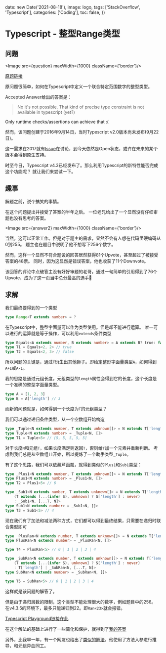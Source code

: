 
  date: new Date('2021-08-18'),
  image: logo,
  tags: ['StackOverflow', 'Typescript'],
  categories: ['Coding'],
  toc: false,
})

# Typescript - 整型Range类型

## 问题

<Image src={question} maxWidth={1000} className={'border'}/>

[原题链接][question]

原问题很简单，如何在Typescript中定义一个联合特定范围数字的整型类型。

Accepted Answer给出的答案是：

> No it's not possible. That kind of precise type constraint is not available in typescript (yet?)

Only runtime checks/assertions can achieve that :(

然而，该问题创建于2016年9月14日，当时Typescript v2.0版本尚未发布(9月22日)。

这一需求在2017就有[Issue][Github Issue]在讨论，到今天依然是Open状态，或许在未来的某个版本会得到原生支持。

时至今日，Typescript v4.3已经发布了。那么利用Typescript的新特性能否完成这个功能呢？
就让我们来尝试一下。

## 趣事

解题之前，说个搞笑的事情。

在这个问题提出并接受了答案的半年之后。
一位老兄给出了一个显然没有仔细审题也没有思考的答案。

<Image src={answer2} maxWidth={1000} className={'border'}/>

当然，这可以正常工作。但是对于题主的需求，显然不会有人想在代码里硬编码从0到255。
题主也在题目中说明了他不想写下256个数字。

然而，这样一个显然不符合题设的回答居然获得81个Upvote，甚至超过了被接受答案的48票。
同时，因为这显然是错误答案，他也收获了11个Downvote。

该回答的评论中点破答主没有好好审题的老哥，通过一句简单的引用得到了76个Upvote，成为了这一页当中总分最高的选手🤣

## 求解

我们最终要得到的一个类型

```typescript
type Range<T extends number> = ?
```

在Typescript中，整型字面量可以作为类型使用。但是却不能进行运算。
唯一可以进行的运算就是等于操作，可以利用`extends`条件类型

```typescript
type Equals<A extends number, B extends number> = A extends B? true: false
type T1 = Equals<2, 2> // true
type T2 = Equals<2, 3> // false
```

所以问题的关键是，通过`T`衍生出其他狮子。即给定整形字面量类型`A`，如何得到`A+1`或`A-1`。

我的思路是通过元组长度，元组类型的`length`属性会得到它的长度，这个长度是一个准确的整型字面量类型。

```typescript
type A = [1, 2, 3]
type B = A['length'] // 3
```

而新的问题就是，如何得到一个长度为`T`的元组类型？

我们可以通过递归条件类型，从一个空数组开始构造

```typescript
type _Tuple<N extends number, T extends unknown[]> = N extends T['length'] ? T : _Tuple<N, [...T, N]>
type Tuple<N extends number> = _Tuple<N, []>
type T1 = Tuple<5> // [5, 5, 5, 5, 5]
```

对于长度`N`和元组`T`，如果长度满足则返回`T`，否则给`T`加一个元素并重新判断。
考虑到我们总是从空数组`[]`开始，所以提炼了一个助手类型`_Tuple`。

有了这个思路，我们可以依葫芦画瓢，就得到类似的`Plus1`和`Sub1`类型：

```typescript
type _Plus1<N extends number, T extends unknown[]> = N extends T['length'] ? [...T, N]['length'] : _Plus1<N, [...T, N]>
type Plus1<N extends number> = _Plus1<N, []>
type T2 = Plus1<5> // 6

type _Sub1<N extends number, T extends unknown[]> = N extends T['length'] ?
    (T extends [...(infer S), unknown] ? S['length'] : never)
    : _Sub1<N, [...T, N]>
type Sub1<N extends number> = _Sub1<N, []>
type T3 = Sub1<5> // 4
```

现在我们有了加法和减法两种方式，它们都可以得到最终结果，只需要在递归时联合类型即可

```typescript
type _PlusRan<N extends number, T extends unknown[]> = N extends T['length'] ? never : T['length'] | _PlusRan<N, [...T, N]>
type PlusRan<N extends number> = _PlusRan<N, []>

type T4 = PlusRan<5> // 0 | 1 | 2 | 3 | 4

type _SubRan<N extends number, T extends unknown[]> = N extends T['length'] ?
    (T extends [...(infer S), unknown] ? S['length'] : never)
    : T['length'] | _SubRan<N, [...T, N]>
type SubRan<N extends number> = _SubRan<N, []>

type T5 = SubRan<5> // 0 | 1 | 2 | 3 | 4
```

这样就是该问题的解答了。

但是由于递归层数的限制，这个类型不能处理很大的数字，例如题目中的256。
在v4.3.5的环境下，最多只能递归到22。即`Ran<23>`就会报错。

[Typescript Playground链接在此][playground]

在这个解法的基础上进行了一些简化和保护，就得到了[我的答案][my]

另外，比我早一年，有一个网友也给出了[类似的解法][another]。他使用了方法入参进行推导，和元组异曲同工。

[question]: https://stackoverflow.com/questions/39494689
[Github Issue]:  https://github.com/Microsoft/TypeScript/issues/15480
[playground]: https://www.typescriptlang.org/play?jsx=0&allowSyntheticDefaultImports=true&ts=4.3.5#code/C4TwDgpgBA+gKgVzAGwgHgHJQgD2BAOwBMBnKAhAWwCMIAnAGijmz0NKgQIGsCB7AO4EA2gF0AfFAC8ULLnzEycYQHJUBAObAAFitFQA-MygAuWIhToMTYQDp7cJhgkAoUJGZJUmVgo4UaekkZeC8rG1d3aDgARmlPSzQAVkkAelSoYSSmbKhc-NEXN3BoGAAFZAQSGJ95djIA2kZjOsVOHn4hMWDZX3rmVXUtXX0jOwcnUUHCYb1TWAqqmutM+1tHWUiSqEXq2rY2xqD48sq9le6iqOYAJnjdmpSodKgANivtmABlBGplvsOVCaTBYrQ4XF4ghEEnicgOHGUahmOjmBhcUAxUAAFKD4WRxrYsQBLAgAM3oUC+AEomBDOgRRpTppoUfozAQIAA3ehU9GYszfX7LGxrDbOcTFDw-P77PwNIHHELS4WZVyS6IAZniyuSaQyABYPh5TlUAEoAQwIsv6R2auLl7UhXRhMjhDsRQ1ZhnIXIpZg9yJGUAAPgszharRdRZMJdddhHrYDAnQeiaSAmLmrrnB9fdw5bdc8MgAGENQOKhu6hrWhw3q2DSjMA-wKu3Nsh0qHdWHtgZIllBtGY7H2-oE4lkinU2kdKGMr7M2Zsn3cui84f+xde0OC6gZkUTTax7aNgtum2t1OnyMRCX1uBJbW-BNPF6l0MVqBVqA1qB17OvE+e4FjcNzHh4cAAOxAQmNwauIQA
[my]: https://stackoverflow.com/a/63918062/7803527
[another]: https://stackoverflow.com/a/63918062/7803527